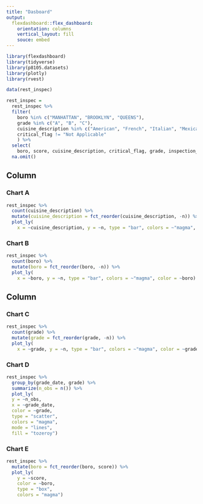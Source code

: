 ```yaml
---
title: "Dasboard"
output: 
  flexdashboard::flex_dashboard:
    orientation: columns
    vertical_layout: fill
    souce: embed
---
```


```r
library(flexdashboard)
library(tidyverse)
library(p8105.datasets)
library(plotly)
library(rvest)
```


```r
data(rest_inspec)

rest_inspec = 
  rest_inspec %>% 
  filter(
    boro %in% c("MANHATTAN", "BROOKLYN", "QUEENS"),
    grade %in% c("A", "B", "C"),
    cuisine_description %in% c("American", "French", "Italian", "Mexican", "Pakistani", "Korean", "Middle Eastern", "Russian", "Thai", "Turkish", "Indian", "Indonesian", "Japanese", "Chinese", "Ethiopian"), 
    critical_flag != "Not Applicable"
    ) %>% 
  select(  
    boro, score, cuisine_description, critical_flag, grade, inspection_type, grade_date) %>% 
  na.omit()
```


Column {data-width=650}
-----------------------------------------------------------------------

### Chart A

```r
rest_inspec %>% 
  count(cuisine_description) %>% 
  mutate(cuisine_description = fct_reorder(cuisine_description, -n)) %>% 
  plot_ly(
    x = ~cuisine_description, y = ~n, type = "bar", colors = ~"magma", color = ~cuisine_description) 
```

### Chart B

```r
rest_inspec %>% 
  count(boro) %>% 
  mutate(boro = fct_reorder(boro, -n)) %>% 
  plot_ly(
    x = ~boro, y = ~n, type = "bar", colors = ~"magma", color = ~boro) 
```


Column {data-width=350}
-----------------------------------------------------------------------

### Chart C

```r
rest_inspec %>% 
  count(grade) %>% 
  mutate(grade = fct_reorder(grade, -n)) %>% 
  plot_ly(
    x = ~grade, y = ~n, type = "bar", colors = ~"magma", color = ~grade) 
```

### Chart D

```r
rest_inspec %>% 
  group_by(grade_date, grade) %>% 
  summarize(n_obs = n()) %>% 
  plot_ly(
  y = ~n_obs,
  x = ~grade_date,
  color = ~grade,
  type = "scatter",
  colors = "magma", 
  mode = "lines",
  fill = "tozeroy")
```

### Chart E

```r
rest_inspec %>% 
  mutate(boro = fct_reorder(boro, score)) %>% 
  plot_ly(
    y = ~score, 
    color = ~boro,
    type = "box", 
    colors = "magma")
```